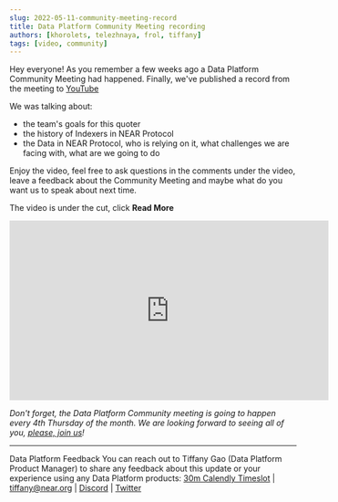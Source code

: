 ```yaml
---
slug: 2022-05-11-community-meeting-record
title: Data Platform Community Meeting recording
authors: [khorolets, telezhnaya, frol, tiffany]
tags: [video, community]
---
```


Hey everyone! As you remember a few weeks ago a Data Platform Community Meeting had happened. Finally, we've published a record from the meeting to [YouTube](https://www.youtube.com/watch?v=-5nG77ReU4g)

We was talking about:
- the team's goals for this quoter
- the history of Indexers in NEAR Protocol
- the Data in NEAR Protocol, who is relying on it, what challenges we are facing with, what are we going to do

Enjoy the video, feel free to ask questions in the comments under the video, leave a feedback about the Community Meeting and maybe what do you want us to speak about next time.

The video is under the cut, click **Read More**

<!-- truncate -->

<iframe width="560" height="315" src="https://www.youtube.com/embed/-5nG77ReU4g" title="YouTube video player" frameborder="0" allow="accelerometer; autoplay; clipboard-write; encrypted-media; gyroscope; picture-in-picture" allowfullscreen></iframe>

*Don't forget, the Data Platform Community meeting is going to happen every 4th Thursday of the month. We are looking forward to seeing all of you, [please, join us](http://near.ai/data-platform-meetings)!*

---

Data Platform Feedback
You can reach out to Tiffany Gao (Data Platform Product Manager) to share any feedback about this update or your experience using any Data Platform products:
[30m Calendly Timeslot](https://calendly.com/tiffany-236/30min) | [tiffany@near.org](mailto:tiffany@near.org) | [Discord](https://discord.com/channels/490367152054992913/542945453533036544) | [Twitter](https://twitter.com/TiffanyYijiaGao)
